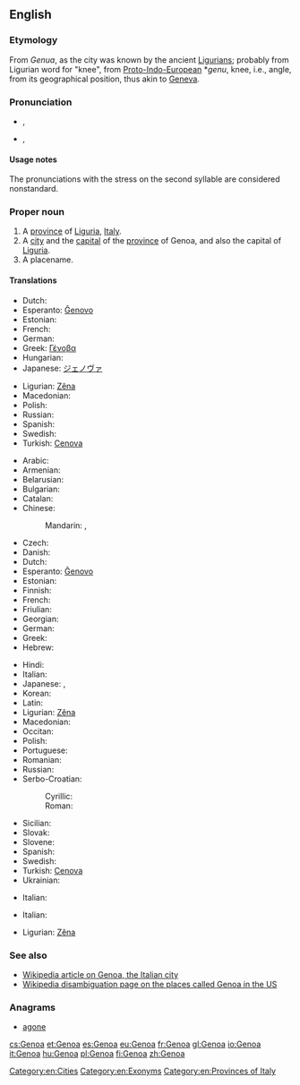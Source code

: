 {{also|genoa}}
==English==
{{wikipedia}}

===Etymology===
From ''Genua'', as the city was known by the ancient [[Ligurian]]s; probably from Ligurian word for "knee", from [[Proto-Indo-European]] *''genu'', knee, i.e., angle, from its geographical position, thus akin to [[Geneva]].

===Pronunciation===
* {{a|UK}} {{IPA|/ˈdʒɛn.əʊ.ə/|/dʒɛnˈəʊ.ə/}}, {{X-SAMPA|/"dZEn.@U.@/|/dZEn"@U.@/}}
* {{a|US}} {{IPA|/ˈdʒɛn.ou.ə/|/dʒɛnˈou.ə/}}, {{X-SAMPA|/"dzEn.oU.@/|/dZEn"oU.@/}}

====Usage notes====
The pronunciations with the stress on the second syllable are considered nonstandard.

===Proper noun===
{{en-proper noun}}

# A [[province]] of [[Liguria]], [[Italy]].
# A [[city]] and the [[capital]] of the [[province]] of Genoa, and also the capital of [[Liguria]].
# A placename.

====Translations====
{{trans-top|province}}
* Dutch: {{t+|nl|Genua|n}}
* Esperanto: [[Ĝenovo]]
* Estonian: {{t+|et|Genova}}
* French: {{t+|fr|Gênes}}
* German: {{t+|de|Genua}}
* Greek: [[Γένοβα]] {{f}}
* Hungarian: {{t+|hu|Genova}}
* Japanese: [[ジェノヴァ]]
{{trans-mid}}
* Ligurian: [[Zêna]]
* Macedonian: {{t-|mk|Џенова|f|tr=Dženóva}}
* Polish: {{t+|pl|Genua}}
* Russian: {{t-|ru|Генуя|f|tr=Génuja}}
* Spanish: {{t+|es|Génova}}
* Swedish: {{t-|sv|Genua}}
* Turkish: [[Cenova]]
{{trans-bottom}}

{{trans-top|Italian city}}
* Arabic: {{t-|ar|جنوى|f|tr=jinowaa}}
* Armenian: {{t-|hy|Ճենովա|tr=Č̣enova}}
* Belarusian: {{t-|be|Генуя|f|tr=Hénuja}}
* Bulgarian: {{t-|bg|Генуа|f|tr=Génua}}
* Catalan: {{t-|ca|Gènova}}
* Chinese:
*: Mandarin: {{t|cmn|熱那亞|sc=Hani}}, {{t|cmn|热那亚|tr=Rènàyà|sc=Hani}}
* Czech: {{t+|cs|Janov|m}}
* Danish: {{t-|da|Genova}}
* Dutch: {{t+|nl|Genua|n}}
* Esperanto: [[Ĝenovo]]
* Estonian: {{t+|et|Genova}}
* Finnish: {{t+|fi|Genova}}
* French: {{t+|fr|Gênes|m}}
* Friulian: {{tø|fur|Gjenue}}
* Georgian: {{t-|ka|გენუა|tr=genua|sc=Geor}}
* German: {{t+|de|Genua|n}}
* Greek: {{t-|el|Γένοβα|f|tr=Génova}}
* Hebrew: {{t-|he|גנואה}}
{{trans-mid}}
* Hindi: {{t-|hi|जेनोआ|tr=jēnō'ā}}
* Italian: {{t+|it|Genova|f}}
* Japanese: {{t-|ja|ジェノヴァ|tr=Jenova}}, {{t-|ja|ジェノア|tr=Jenoa}}
* Korean: {{t-|ko|제노아|tr=Jenoa}}
* Latin: {{t-|la|Genua}}
* Ligurian: [[Zêna]]
* Macedonian: {{t-|mk|Џенова|f|tr=Dženóva}}
* Occitan: {{t+|oc|Gènoa}}
* Polish: {{t+|pl|Genua|f}}
* Portuguese: {{t-|pt|Génova|f}}
* Romanian: {{t-|ro|Genova}}
* Russian: {{t-|ru|Генуя|f|tr=Génuja}}
* Serbo-Croatian:
*: Cyrillic: {{t-|sh|Ђенова|f|sc=Cyrl}}
*: Roman: {{t-|sh|Genova|f}}
* Sicilian: {{t-|scn|Gènuva}}
* Slovak: {{t-|sk|Janov|m}}
* Slovene: {{t-|sl|Genova|f}}
* Spanish: {{t+|es|Génova|f}}
* Swedish: {{t-|sv|Genua}}
* Turkish: [[Cenova]]
* Ukrainian: {{t-|uk|Генуя|f|tr=Hénuja}}
{{trans-bottom}}

{{trans-top|in US}}
* Italian: {{t+|it|Genoa}}
{{trans-mid}}
{{trans-bottom}}

{{trans-top|football team}}
* Italian: {{t+|it|Genoa}}
{{trans-mid}}
* Ligurian: [[Zêna]]
{{trans-bottom}}

===See also===
* [[w:Genoa|Wikipedia article on Genoa, the Italian city]]
* [[w:Genoa (disambiguation)|Wikipedia disambiguation page on the places called Genoa in the US]]

===Anagrams===
* [[agone#English|agone]]

[[Category:en:Cities]]
[[Category:en:Exonyms]]
[[Category:en:Provinces of Italy]]

[[cs:Genoa]]
[[et:Genoa]]
[[es:Genoa]]
[[eu:Genoa]]
[[fr:Genoa]]
[[gl:Genoa]]
[[io:Genoa]]
[[it:Genoa]]
[[hu:Genoa]]
[[pl:Genoa]]
[[fi:Genoa]]
[[zh:Genoa]]